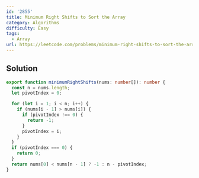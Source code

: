 ```yaml
---
id: '2855'
title: Minimum Right Shifts to Sort the Array
category: Algorithms
difficulty: Easy
tags:
  - Array
url: https://leetcode.com/problems/minimum-right-shifts-to-sort-the-array
---
```


## Solution

```typescript showLineNumbers
export function minimumRightShifts(nums: number[]): number {
  const n = nums.length;
  let pivotIndex = 0;

  for (let i = 1; i < n; i++) {
    if (nums[i - 1] > nums[i]) {
      if (pivotIndex !== 0) {
        return -1;
      }
      pivotIndex = i;
    }
  }
  if (pivotIndex === 0) {
    return 0;
  }
  return nums[0] < nums[n - 1] ? -1 : n - pivotIndex;
}
```
